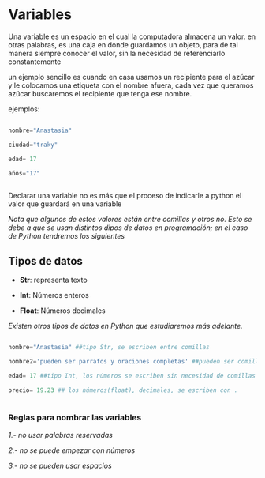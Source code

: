 # Variables

Una variable es un espacio en el cual la computadora almacena un valor. en otras palabras, es una caja en donde guardamos un objeto, para de tal manera siempre conocer el valor, sin la necesidad de referenciarlo constantemente

un ejemplo sencillo es cuando en casa usamos un recipiente para el azúcar y le colocamos una etiqueta con el nombre afuera, cada vez que queramos azúcar buscaremos el recipiente que tenga ese nombre. 

ejemplos:

``` py filename="variables" {0} copy

nombre="Anastasia"

ciudad="traky"

edad= 17

años="17"
 
```

Declarar una variable no es más que el proceso de indicarle a python el valor que guardará en una variable

 *Nota que algunos de estos valores están entre comillas y otros no. Esto se debe a que se usan distintos dipos de datos en programación; en el caso de Python tendremos los siguientes*

## Tipos de datos

* **Str**: representa texto

* **Int**: Números enteros

* **Float**: Números decimales

*Existen otros tipos de datos en Python que estudiaremos más adelante.*

``` py filename="tipos de datos" {0} copy

nombre="Anastasia" ##tipo Str, se escriben entre comillas

nombre2='pueden ser parrafos y oraciones completas' ##pueden ser comillas dobles "" o comillas sencillas''

edad= 17 ##tipo Int, los números se escriben sin necesidad de comillas

precio= 19.23 ## los números(float), decimales, se escriben con .
 
```

### Reglas para nombrar las variables

*1.- no usar palabras reservadas*

*2.- no se puede empezar con números*

*3.- no se pueden usar espacios*